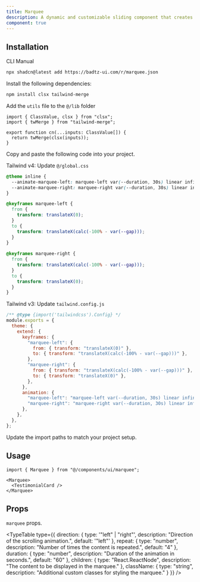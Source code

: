 ```yaml
---
title: Marquee
description: A dynamic and customizable sliding component that creates smooth, infinite scrolling animations for showcasing content like testimonials, logos, or announcements.
component: true
---
```


<ComponentPreview
  name="marquee-demo"
  className="[&_.preview>[data-orientation=vertical]]:sm:max-w-[80%] **:[.preview]:min-h-[400px]"
  description="A marquee component"
  align="center"
/>

## Installation

<CodeTabs>

<TabsList>
  <TabsTrigger value="cli">CLI</TabsTrigger>
  <TabsTrigger value="manual">Manual</TabsTrigger>
</TabsList>

<TabsContent value="cli">

```bash
npx shadcn@latest add https://badtz-ui.com/r/marquee.json
```

</TabsContent>

<TabsContent value="manual">

<Steps>

<Step>Install the following dependencies:</Step>

```bash
npm install clsx tailwind-merge
```

<Step>Add the `utils` file to the `@/lib` folder</Step>
  ```tsx showLineNumbers
  import { ClassValue, clsx } from "clsx";
  import { twMerge } from "tailwind-merge";

  export function cn(...inputs: ClassValue[]) {
    return twMerge(clsx(inputs));
  }
  ```

<Step>Copy and paste the following code into your project.</Step>

<ComponentSource name="marquee" title="components/ui/marquee.tsx" />

<Step>Tailwind v4: Update `@/global.css`</Step>

```css showLineNumbers
@theme inline {
  --animate-marquee-left: marquee-left var(--duration, 30s) linear infinite;
  --animate-marquee-right: marquee-right var(--duration, 30s) linear infinite;
}

@keyframes marquee-left {
  from {
    transform: translateX(0);
  }
  to {
    transform: translateX(calc(-100% - var(--gap)));
  }
}
 
@keyframes marquee-right {
  from {
    transform: translateX(calc(-100% - var(--gap)));
  }
  to {
    transform: translateX(0);
  }
}
```

<Step>Tailwind v3: Update `tailwind.config.js`</Step>

```js showLineNumbers
/** @type {import('tailwindcss').Config} */
module.exports = {
  theme: {
    extend: {
      keyframes: {
        "marquee-left": {
          from: { transform: "translateX(0)" },
          to: { transform: "translateX(calc(-100% - var(--gap)))" },
        },
        "marquee-right": {
          from: { transform: "translateX(calc(-100% - var(--gap)))" },
          to: { transform: "translateX(0)" },
        },
      },
      animation: {
        "marquee-left": "marquee-left var(--duration, 30s) linear infinite",
        "marquee-right": "marquee-right var(--duration, 30s) linear infinite",
      },
    },
  },
};
```

<Step>Update the import paths to match your project setup.</Step>

</Steps>

</TabsContent>

</CodeTabs>


## Usage

```tsx showLineNumbers
import { Marquee } from "@/components/ui/marquee";
```

```tsx showLineNumbers
<Marquee>
  <TestimonialCard />
</Marquee>
```

## Props

`marquee` props.

<TypeTable
  type={{
    direction: {
      type: '"left" | "right"',
      description: "Direction of the scrolling animation.",
      default: '"left"'
    },
    repeat: {
      type: "number",
      description: "Number of times the content is repeated.",
      default: "4"
    },
    duration: {
      type: "number", 
      description: "Duration of the animation in seconds.",
      default: "60"
    },
    children: {
      type: "React.ReactNode",
      description: "The content to be displayed in the marquee."
    },
    className: {
      type: "string",
      description: "Additional custom classes for styling the marquee."
    }
  }}
/>